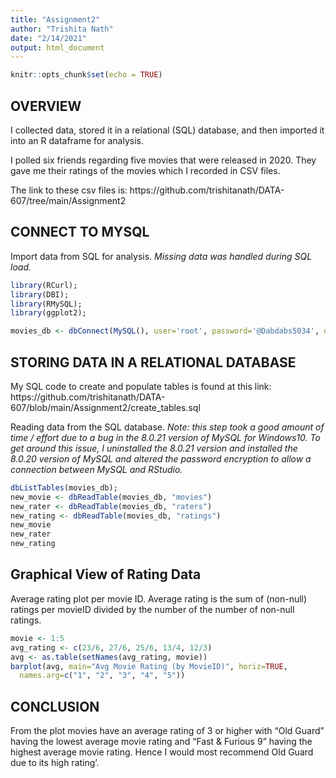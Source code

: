 ---
title: "Assignment2"
author: "Trishita Nath"
date: "2/14/2021"
output: html_document
---

```{r setup, include=FALSE}
knitr::opts_chunk$set(echo = TRUE)
```
## OVERVIEW {.tabset}
I collected data, stored it in a relational (SQL) database, and then imported it into an R dataframe for analysis.

I polled six friends regarding five movies that were released in 2020. They gave me their ratings of the movies which I recorded in CSV files.

The link to these csv files is: https://github.com/trishitanath/DATA-607/tree/main/Assignment2


## CONNECT TO MYSQL {.tabset}
Import data from SQL for analysis. \hfill\break
*Missing data was handled during SQL load.* \hfill\break

```{r}
library(RCurl);
library(DBI);
library(RMySQL);
library(ggplot2);

movies_db <- dbConnect(MySQL(), user='root', password='@Dabdabs5034', dbname='assignment2', host='localhost')
```

## STORING DATA IN A RELATIONAL DATABASE {.tabset}
My SQL code to create and populate tables is found at this link: https://github.com/trishitanath/DATA-607/blob/main/Assignment2/create_tables.sql \hfill\break

Reading data from the SQL database. \hfill\break
\hfill\break
*Note: this step took a good amount of time / effort due to a bug in the 8.0.21 version of MySQL for Windows10. To get around this issue, I uninstalled the 8.0.21 version and installed the 8.0.20 version of MySQL and altered the password encryption to allow a connection between MySQL and RStudio.* \hfill\break

```{r}
dbListTables(movies_db);
new_movie <- dbReadTable(movies_db, "movies")
new_rater <- dbReadTable(movies_db, "raters")
new_rating <- dbReadTable(movies_db, "ratings")
new_movie
new_rater
new_rating
```

## Graphical View of Rating Data {.tabset}

Average rating plot per movie ID. Average rating is the sum of (non-null) ratings per movieID  divided by the number of the number of non-null ratings. \hfill\break

```{r} 
movie <- 1:5
avg_rating <- c(23/6, 27/6, 25/6, 13/4, 12/3)
avg <- as.table(setNames(avg_rating, movie))
barplot(avg, main="Avg Movie Rating (by MovieID)", horiz=TRUE,
  names.arg=c("1", "2", "3", "4", "5"))
```

## CONCLUSION {.tabset}

From the plot movies have an average rating of 3 or higher with "Old Guard" having the lowest average movie rating and "Fast & Furious 9" having the highest average movie rating. Hence I would most recommend Old Guard due to its high rating'. \hfill\break \hfill\break